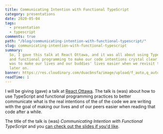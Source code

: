 ```yaml
---
title: Communicating Intention with Functional TypeScript
category: presentations
date: 2020-05-04
tags:
  - presentation
  - typescript
comments: true
path: "/blog/communicating-intention-with-functional-typescript/"
slug: communicating-intention-with-functional-typescript
summary:
  So, I gave this talk at React Ottawa, and it was all about using TypeScript
  and functional programming to make our code intentions crystal clear. The goal
  was to make our lives and our buddies' lives easier when we revisit that code
  later on.
banner: https://res.cloudinary.com/duacbnsfa/image/upload/f_auto,q_auto/v1/blog/w2ztcxylo9fc3kj3cvdr
readTime: 1
---
```


I will be giving (gave) a talk at
[React Ottawa](https://www.meetup.com/Ottawa-ReactJS-Meetup/events/270442672/).
The talk is (was) about how to use TypeScript and functional programming
practices to better communicate what is the real intentions of the of the code
we are writing with the goal of making our lives and of our peers easier when
reading that code after a while.

The title of the talk is (was) _Communicating Intention with Functional
TypeScript_ and you
[can check out the slides if you'd like](/communicating-intention-with-functional-typescript/).
